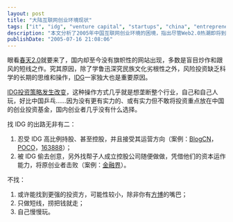 ```yaml
---
layout: post
title: "大陆互联网创业环境现状"
tags: ["it", "idg", "venture capital", "startups", "china", "entrepreneurship", "investment"]
description: "本文分析了2005年中国互联网创业环境的困境，指出尽管Web2.0热潮即将到来，但中国缺乏旗帜性网站，多为跟风式短线产品。作者认为问题主要在于风险投资缺乏科学长期思维，以及IDG资本在中国互联网投资领域一家独大的局面。文章详述了IDG投资策略的变化，批评其试图垄断行业，使创业者陷入两难：要么接受IDG高比例持股甚至控股并接受其运营方向，要么被IDG复制创意转投他人。文章最后简述了不寻求IDG投资的几种选择：寻找其他投资方、做短线业务或自力更生慢慢发展。"
publishDate: "2005-07-16 21:08:06"
---
```


眼看[春天2.0](http://www.xdanger.com/2005/07/13/000003.html)就要来了，国内却至今没有旗帜性的网站出现，多数是盲目炒作和跟风的短线之作。究其原因，除了学鲁迅深究民族文化劣根性之外，风险投资缺乏科学的长期的思维和操作，[IDG](http://www.idgvc.com/)一家独大也是重要原因。

[IDG投资策略发生改变](http://blog.ccw.com.cn/hiyou/index.jsp?category=showPost&postID=1344)，这种操作方式几乎就是想垄断整个行业，自己和自己人玩，好比中国乒乓……因为没有更有实力的、或有实力但不敢将投资重点放在中国的创业投资基金，国内创业者几乎没有什么选择。

找 IDG 的出路无非有二：
1. 忍受 IDG 高比例持股、甚至控股，并且接受其运营方向（案例：[BlogCN](http://www.blogcn.com/)，[POCO](http://www.poco.cn/)，[163888](http://www.163888.net/)）；
2. 被 IDG 偷去创意，另外找帮子人成立控股公司随便做做，凭借他们的资本运作能力，将原创业者击败（案例：[金融界](http://www.jrj.com.cn/)）。

不找：
1. 或许能找到更强的投资方，可能性较小，除非你有[方博](http://fxd.blogchina.com/)的嘴巴；
2. 只做短线，捞把钱就走；
3. 自己慢慢玩。
